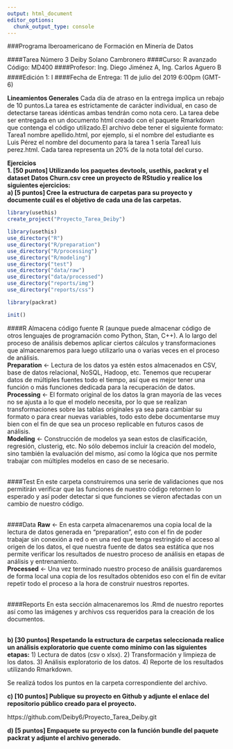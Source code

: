 ```yaml
---
output: html_document
editor_options: 
  chunk_output_type: console
---
```

###Programa Iberoamericano de Formación en Minería de Datos

####Tarea Número 3 Deiby Solano Cambronero
####Curso: R avanzado Código: MD400
####Profesor: Ing. Diego Jiménez A, Ing. Carlos Aguero B
####Edición 1: I
####Fecha de Entrega: 11 de julio del 2019 6:00pm (GMT-6)



**Lineamientos Generales**
Cada día de atraso en la entrega implica un rebajo de 10 puntos.La tarea es estrictamente de carácter individual, en caso de detectarse tareas idénticas ambas tendrán como nota cero. La tarea debe ser entregada en un documento html creado con el paquete Rmarkdown que contenga el código utilizado.El archivo debe tener el siguiente formato: Tarea1 nombre apellido.html, por ejemplo, si el nombre del estudiante es Luis Pérez el nombre del documento para la tarea 1 sería Tarea1 luis perez.html.
Cada tarea representa un 20% de la nota total del curso.


**Ejercicios** <br>
**1. [50 puntos] Utilizando los paquetes devtools, usethis, packrat y el dataset Datos Churn.csv cree un proyecto de RStudio y realice los siguientes ejercicios:** <br>
**a) [5 puntos] Cree la estructura de carpetas para su proyecto y documente cuál es el objetivo de cada una de las carpetas.**<br>
```r
library(usethis)
create_project("Proyecto_Tarea_Deiby") 

library(usethis)
use_directory("R")
use_directory("R/preparation")
use_directory("R/processing")
use_directory("R/modeling")
use_directory("test")
use_directory("data/raw")
use_directory("data/processed")
use_directory("reports/img")
use_directory("reports/css")

library(packrat)

init()
```

####R
Almacena código fuente R (aunque puede almacenar código de otros lenguajes de programación como Python, Stan, C++). A lo largo del proceso de análisis debemos aplicar ciertos cálculos y transformaciones que almacenaremos para luego utilizarlo una o varias veces en el proceso de análisis.<br>
**Preparation** <- Lectura de los datos ya estén estos almacenados en CSV, base de datos relacional, NoSQL, Hadoop, etc. Tenemos que recuperar datos de múltiples fuentes todo el tiempo, así que es mejor tener una función o más funciones dedicada para la recuperación de datos.<br>
**Processing** <- El formato original de los datos la gran mayoría de las veces no se ajusta a lo que el modelo necesita, por lo que se realizan transformaciones sobre las tablas originales ya sea para cambiar su formato o para crear nuevas variables, todo esto debe documentarse muy bien con el fin de que sea un proceso replicable en futuros casos de análisis.<br>
**Modeling** <- Construcción de modelos ya sean estos de clasificación, regresión, clusterig, etc. No sólo debemos incluir la creación del modelo, sino también la evaluación del mismo, así como la lógica que nos permite trabajar con múltiples modelos en caso de se necesario.<br><br>


####Test
En este carpeta construiremos una serie de validaciones que nos permitirán verificar que las funciones de nuestro código retornen lo esperado y así poder detectar si que funciones se vieron afectadas con un cambio de nuestro código.<br><br>

####Data
**Raw** <- En esta carpeta almacenaremos una copia local de la lectura de datos generada en “preparation”, esto con el fin de poder trabajar sin conexión a red o en una red que tenga restringido el acceso al origen de los datos, el que nuestra fuente de datos sea estática que nos permite verificar los resultados de nuestro proceso de análisis en etapas de análisis y entrenamiento.<br>
**Processed** <- Una vez terminado nuestro proceso de análisis guardaremos de forma local una copia de los resultados obtenidos eso con el fin de evitar repetir todo el proceso a la hora de construir nuestros reportes.<br><br>

####Reports 
En esta sección almacenaremos los .Rmd de nuestro reportes así como las imágenes y archivos css requeridos para la creación de los documentos.<br><br>

**b) [30 puntos] Respetando la estructura de carpetas seleccionada realice un análisis exploratorio que cuente como mínimo con las siguientes etapas:**
1) Lectura de datos (csv o xlsx).
2) Transformación y limpieza de los datos.
3) Análisis exploratorio de los datos.
4) Reporte de los resultados utilizando Rmarkdown.

Se realizá todos los puntos en la carpeta correspondiente del archivo.  

**c) [10 puntos] Publique su proyecto en Github y adjunte el enlace del repositorio público creado para el proyecto.**

https://github.com/Deiby6/Proyecto_Tarea_Deiby.git

**d) [5 puntos] Empaquete su proyecto con la función bundle del paquete packrat y adjunte el archivo generado.**

